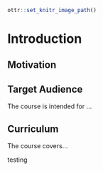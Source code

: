 
```r
ottr::set_knitr_image_path()
```

# Introduction


## Motivation


## Target Audience  

The course is intended for ...

## Curriculum  

The course covers...

testing
